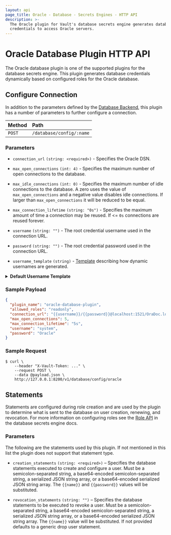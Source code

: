 ```yaml
---
layout: api
page_title: Oracle - Database - Secrets Engines - HTTP API
description: >-
  The Oracle plugin for Vault's database secrets engine generates database
  credentials to access Oracle servers.
---
```


# Oracle Database Plugin HTTP API

The Oracle database plugin is one of the supported plugins for the database
secrets engine. This plugin generates database credentials dynamically based on
configured roles for the Oracle database.

## Configure Connection

In addition to the parameters defined by the [Database
Backend](/api/secret/databases#configure-connection), this plugin
has a number of parameters to further configure a connection.

| Method | Path                     |
| :----- | :----------------------- |
| `POST` | `/database/config/:name` |

### Parameters

- `connection_url` `(string: <required>)` - Specifies the Oracle DSN.

- `max_open_connections` `(int: 4)` - Specifies the maximum number of open
  connections to the database.

- `max_idle_connections` `(int: 0)` - Specifies the maximum number of idle
  connections to the database. A zero uses the value of `max_open_connections`
  and a negative value disables idle connections. If larger than
  `max_open_connections` it will be reduced to be equal.

- `max_connection_lifetime` `(string: "0s")` - Specifies the maximum amount of
  time a connection may be reused. If <= `0s` connections are reused forever.

- `username` `(string: "")` - The root credential username used in the connection URL.

- `password` `(string: "")` - The root credential password used in the connection URL.

- `username_template` `(string)` - [Template](/docs/concepts/username-templating) describing how
  dynamic usernames are generated.

<details>
<summary><b>Default Username Template</b></summary>

```
{{ printf "V_%s_%s_%s_%s" (.DisplayName | truncate 8) (.RoleName | truncate 8) (random 20) (unix_time) | truncate 30 | uppercase | replace "-" "_" | replace "." "_" }}
```

<details>
<summary><b>Example Usernames:</b></summary>

| Example       |                                  |
| ------------- | -------------------------------- |
| `DisplayName` | `token`                          |
| `RoleName`    | `myrolename`                     |
| Username      | `V_TOKEN_MYROLENA_JNFRLKSZZMXJE` |

| Example       |                                  |
| ------------- | -------------------------------- |
| `DisplayName` | `amuchlonger_dispname`           |
| `RoleName`    | `role-name-with-dashes`          |
| Username      | `V_AMUCHLON_ROLE_NAM_LUHU9XQM6Y` |

</details>
</details>

### Sample Payload

```json
{
  "plugin_name": "oracle-database-plugin",
  "allowed_roles": "readonly",
  "connection_url": "{{username}}/{{password}}@localhost:1521/OraDoc.localhost",
  "max_open_connections": 5,
  "max_connection_lifetime": "5s",
  "username": "system",
  "password": "Oracle"
}
```

### Sample Request

```shell-session
$ curl \
    --header "X-Vault-Token: ..." \
    --request POST \
    --data @payload.json \
    http://127.0.0.1:8200/v1/database/config/oracle
```

## Statements

Statements are configured during role creation and are used by the plugin to
determine what is sent to the database on user creation, renewing, and
revocation. For more information on configuring roles see the [Role
API](/api/secret/databases#create-role) in the database secrets engine docs.

### Parameters

The following are the statements used by this plugin. If not mentioned in this
list the plugin does not support that statement type.

- `creation_statements` `(string: <required>)` – Specifies the database
  statements executed to create and configure a user. Must be a
  semicolon-separated string, a base64-encoded semicolon-separated string, a
  serialized JSON string array, or a base64-encoded serialized JSON string
  array. The `{{name}}` and `{{password}}` values will be substituted.

- `revocation_statements` `(string: "")` – Specifies the database statements to
  be executed to revoke a user. Must be a semicolon-separated string, a
  base64-encoded semicolon-separated string, a serialized JSON string array, or
  a base64-encoded serialized JSON string array. The `{{name}}` value will be
  substituted. If not provided defaults to a generic drop user statement.
